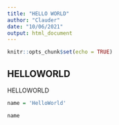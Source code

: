 ---
title: "HELLO WORLD"
author: "Clauder"
date: "10/06/2021"
output: html_document
---

```{r setup, include=FALSE}
knitr::opts_chunk$set(echo = TRUE)
```

## HELLOWORLD

HELLOWORLD


```{r}
name = 'HelloWorld'


```

```{r}
name


      
```

